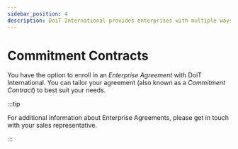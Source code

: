 ```yaml
---
sidebar_position: 4
description: DoiT International provides enterprises with multiple ways to consume services based on your business needs
---
```


# Commitment Contracts

You have the option to enroll in an _Enterprise Agreement_ with DoiT International. You can tailor your agreement (also known as a _Commitment Contract_) to best suit your needs.

:::tip

For additional information about Enterprise Agreements, please get in touch with your sales representative.

:::
